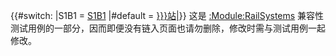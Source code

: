 {{#switch:{{{station}}}
|S1B1 = [[S1B1]]
|#default = [[{{{station|}}}站|{{{station|}}}]]}}<noinclude>
这是 [[:Module:RailSystems]] 兼容性测试用例的一部分，因而即便没有链入页面也请勿删除，修改时需与测试用例一起修改。
</noinclude>